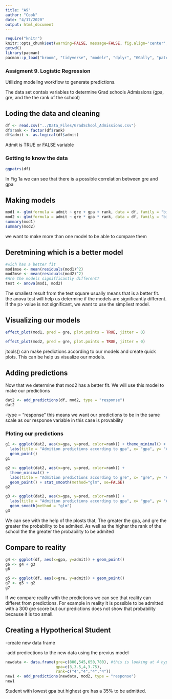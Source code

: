 ```yaml
---
title: "A9"
author: "Cook"
date: "4/17/2020"
output: html_document
---
```


```r
require("knitr")
knitr::opts_chunk$set(warning=FALSE, message=FALSE, fig.align='center', echo = TRUE)
getwd()
library(pacman)
pacman::p_load("broom", "tidyverse", "modelr", "dplyr", "GGally", "patchwork", "jtools")
```

### Assigment 9. Logistic Regression 
Utilizing modeling workflow to generate predictions.

The data set contais variables to determine Grad schools Admissions (gpa, gre, and the the rank of the school)

## Loding the data and cleaning
```r
df <- read.csv("../Data_Files/GradSchool_Admissions.csv")
df$rank <- factor(df$rank)
df$admit <- as.logical(df$admit)
```
Admit is TRUE or FALSE variable 

### Getting to know the data
```r
ggpairs(df)
```
In Fig 1a we can see that there is a possible correlation between gre and gpa


## Making models 
```r
mod1 <- glm(formula = admit ~ gre + gpa + rank, data = df, family = "binomial")
mod2 <- glm(formula = admit ~ gre * gpa * rank, data = df, family = "binomial")
summary(mod1)
summary(mod2)
```
we want to make more than one model to be able to compare them



## Deretmining which is a better model
```r
#wich has a better fit 
mod1mse <- mean(residuals(mod1)^2)
mod2mse <- mean(residuals(mod2)^2)
#Are the models signifficantly different?
test <- anova(mod1, mod2)
```
The smallest result from the test square usually means that is a better fit. 
the anova test will help us determine if the models are significantly different. If the p> value is not significant, we want to use the simpliest model.

## Visualizing our models
```r
effect_plot(mod1, pred = gre, plot.points = TRUE, jitter = 0)
```
```r
effect_plot(mod2, pred = gre, plot.points = TRUE, jitter = 0)
```
jtools() can make predictions according to our models and create quick plots. 
This can be help us visualize our models.

## Adding predictions 

Now that we determine that mod2 has a better fit. We will use this model to make our predictions 
```r
dat2 <- add_predictions(df, mod2, type = "response")
dat2
```
-type = "response" this means we want our predictions to be in the same scale as our response variable in this case is provability

### Ploting our predictions 
```r
g1 <- ggplot(dat2, aes(x=gpa, y=pred, color=rank)) + theme_minimal() +
  labs(title = "Admition predictions according to gpa", x= "gpa", y= "Admitpred", color= "School Rank") +
  geom_point()
g1
```

```r
g2 <- ggplot(dat2, aes(x=gre, y=pred, color=rank)) +
  theme_minimal() +
  labs(title = "Admition predictions according to gre", x= "gre", y= "Admitpred", color= "School Rank") +
  geom_point() + stat_smooth(method="glm", se=FALSE) 
g2
```

```r
g3 <- ggplot(dat2, aes(x=gpa, y=pred, color=rank)) +
  labs(title = "Admition predictions according to gpa", x= "gpa", y= "Admitpred", color= "School Rank") +
  geom_smooth(method = "glm")
g3
```
We can see with the help of the plosts that, The greater the gpa, and gre the greater the probability to be admited. As well as the higher the rank of the school the the greater the probability to be admited

## Compare to reality
```r
g4 <- ggplot(df, aes(x=gpa, y=admit)) + geom_point() 
g6 <- g4 + g3
g6
```


```r
g5 <- ggplot(df, aes(x=gre, y=admit)) + geom_point()
g7 <- g5 + g2
g7
```
If we compare reality with the predictions we can see that reality can differet from predictions. For example in reality it is possible to be admitted with a 300 gre score but our predictions does not show that probability because it is too small. 

## Creating a Hypotherical Student 
-create new data frame

-add predicctions to the new data using the previus model
```r
newdata <- data.frame(gre=c(800,545,650,780), #this is looking at 4 hypotherical people
                      gpa=c(3,3.5,4,3.75),
                      rank=c("4","4","4","4"))
new1 <- add_predictions(newdata, mod2, type = "response")
new1
```
Student with lowest gpa but highest gre has a 35% to be admitted. 


